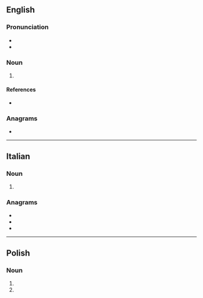 ==English==

===Pronunciation===
* {{IPA|/ɹɑːɹˈfi/|lang=en}}
* {{hyphenation|rar|fie|lang=en}}

===Noun===
{{en-noun}}

# {{lb|en|Geordie|pejorative}} {{alternative spelling of|ralphie|lang=en}}

====References====
* {{R:Northeast Dialect 2005}}

===Anagrams===
* {{anagrams|en|a=aefir|Arfie|Feria|Freia|afire|faire|feria}}

----

==Italian==

===Noun===
{{head|it|noun plural form|g=f}}

# {{plural of|rafia|lang=it}}

===Anagrams===
* {{l|it|farei}}
* {{l|it|feria}}
* {{l|it|fiera}}

----

==Polish==

===Noun===
{{head|pl|noun form|g=f}}

# {{inflection of|lang=pl|rafa||dat|s}}
# {{inflection of|lang=pl|rafa||loc|s}}